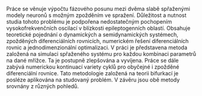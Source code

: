 Práce se věnuje výpočtu fázového posunu mezi dvěma slabě spřaženými modely neuronů s možným zpožděním ve spražení. Důležitost a nutnost studia tohoto problému je podpořena nedostatečným pochopením vysokofrekvenčních oscilací v blízkosti epileptogenních oblastí. Obsahuje teoretické pojednání o dynamických a semidynamických systémech, zpožděných diferenciálních rovnicích, numerickém řešení diferenciálních rovnic a jednodimenzionální optimalizaci. V práci je představena metoda založená na simulaci spřaženého systému pro každou kombinaci parametrů na dané mřížce. Ta je postupně zlepšována a vyvíjena. Práce se dále zabývá numerickou kontinuací variety cyklů pro obyčejné i zpožděné diferenciální rovnice. Tato metodologie založená na teorii bifurkací je posléze aplikována na studovaný problém. V závěru jsou obě metody srovnány z různých pohledů.
<!-- TODO: Finish -->